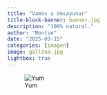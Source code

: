 ```yaml
---
title: "Vamos a desayunar"
title-block-banner: banner.jpg
description: "100% natural."
author: "Montse"
date: "2025-03-15"
categories: [imagen]
image: gallina.jpg
lightbox: true
---
```


![Yum](gallina.jpg)